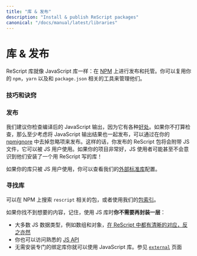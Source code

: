 ```yaml
---
title: "库 & 发布"
description: "Install & publish ReScript packages"
canonical: "/docs/manual/latest/libraries"
---
```


<!--
# Libraries & Publishing
-->
# 库 & 发布

<!--
ReScript libraries are just like JavaScript libraries: published & hosted on [NPM](http://npmjs.com). You can reuse your `npm`, `yarn` and `package.json`-related tools to manage them!
-->

ReScript 库就像 JavaScript 库一样：在 [NPM](http://npmjs.com) 上进行发布和托管。你可以复用你的 `npm`，`yarn` 以及和 `package.json` 相关的工具来管理他们。

<!--
## Tips & Tricks
-->
### 技巧和诀窍

<!--
### Publish
-->
### 发布

<!--
We recommend you to check in your compiled JavaScript output, for its [various benefits](interop-with-js-build-systems.md#popular-js-build-systems). If not, then at least consider publishing the JavaScript output by un-ignoring them in your [npmignore](https://docs.npmjs.com/cli/v7/using-npm/developers#keeping-files-out-of-your-package). This way, your published ReScript package comes with plain JavaScript files that JS users can consume. If your project's good, JS users might not even realize that they've installed a library written in ReScript!
-->

我们建议你检查编译后的 JavaScript 输出，因为它有各种[好处](interop-with-js-build-systems.md#popular-js-build-systems)。如果你不打算检查，那么至少考虑将 JavaScript 输出结果也一起发布，可以通过在你的 [npmignore](https://docs.npmjs.com/cli/v7/using-npm/developers#keeping-files-out-of-your-package) 中去掉忽略项来发布。这样的话，你发布的 ReScript 包将会附带 JS 文件，它可以被 JS 用户使用。如果你的项目非常好，JS 使用者可能甚至不会意识到他们安装了一个用 ReScript 写的库！

<!--
In case your library is only consumed by JS users, you may want to check out our [external stdlib](./build-external-stdlib) configuration as well.
-->

如果你的库只被 JS 用户使用，你可以查看我们的[外部标准库](./build-external-stdlib)配置。

<!--
### Find Libraries
-->
### 寻找库

<!--
Search `rescript`-related packages on NPM, or use our [Package Index](/packages).
-->

可以在 NPM 上搜索 `rescript` 相关的包，或者使用我们的[包索引](/packages)。

<!--
If you can't find what you're looking for, remember that **you don't need a wrapper** to use a JS library:
-->

如果你找不到想要的内容，记住，使用 JS 库时**你不需要再封装一层**：

<!--
- Most JS data types, such as array and objects, [map over cleanly to ReScript and vice-versa](shared-data-types.md).
- You also have access to the familiar [JS API](api/js).
- You can use a JavaScript library without needing to install dedicated binding libraries. Check the [`external`](external) page.
-->

- 大多数 JS 数据类型，例如数组和对象，[在 ReScript 中都有清晰的对应，反之亦然](shared-data-types.md)
- 你也可以访问熟悉的 [JS API](api/js)
- 无需安装专门的绑定库你就可以使用 JavaScript 库。参见 [`external`](external) 页面
